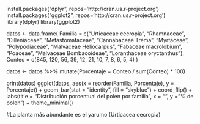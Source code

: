 install.packages("dplyr", repos='http://cran.us.r-project.org')
install.packages("ggplot2", repos='http://cran.us.r-project.org')
library(dplyr)
library(ggplot2)

datos <- data.frame(
  Familia = c("Urticaceae cecropia", "Rhamnaceae", "Dilleniaceae", "Metastomataceae",
              "Cannabaceae Trema", "Myrtaceae", "Polypodiaceae", "Malvaceae  Heliocarpus",
              "Fabaceae macrolobium", "Poaceae", "Malvaceae Bombacoideae", "Loranthaceae oryctanthus"),
  Conteo = c(845, 120, 56, 39, 12, 21, 10, 7, 8, 6, 5, 4)
)

datos <- datos %>%
  mutate(Porcentaje = Conteo / sum(Conteo) * 100)

print(datos)
ggplot(datos, aes(x = reorder(Familia, Porcentaje), y = Porcentaje)) +
  geom_bar(stat = "identity", fill = "skyblue") +
  coord_flip() +
  labs(title = "Distribución porcentual del polen por familia",
       x = "", y = "% de polen") +
  theme_minimal()

#La planta más abundante es el yarumo (Urticacea cecropia)
